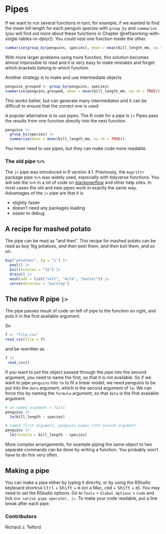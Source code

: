 # Pipes

If we want to run several functions in turn, for example, if we wanted to find the mean bill length for each penguin species with `group_by` and `summarise` (you will find out more about these functions in Chapter \@ref(working-with-single-tables-in-dplyr)).
You could nest one function inside the other.

```r
summarise(group_by(penguins, species), mean = mean(bill_length_mm, na.rm = TRUE))
```
With more larger problems using more function, this solution becomes almost impossible to read and it is very easy to make mistakes and forget which brackets belong to which function.

Another strategy is to make and use intermediate objects

```r
penguins_grouped <- group_by(penguins, species)
summarise(penguins_grouped, mean = mean(bill_length_mm, na.rm = TRUE))
```
This works better, but can generate many intermediates and it can be difficult to ensure that the correct one is used.

A popular alternative is to use pipes.
The R code for a pipe is `|>`
Pipes pass the results from one function directly into the next function.

```r
penguins |> 
  group_by(species) |>
  summarise(mean = mean(bill_length_mm, na.rm = TRUE))
```

You never need to use pipes, but they can make code more readable.

### The old pipe `%>%` {- .facta .toc-ignore}

The `|>` pipe was introduced in R version 4.1.
Previously, the `magrittr` package pipe `%>%` was widely used, especially with tidyverse functions.
You will see the `%>%` in a lot of code on [stackoverflow](https://stackoverflow.com/questions/tagged/r) and other help sites.
In most cases the old and new pipes work in exactly the same way.
Advantages of the `|>` pipe are that it is 

 - slightly faster
 - doesn't need any packages loading
 - easier to debug

## A recipe for mashed potato

The pipe can be read as "and then".
This recipe for mashed potato can be read as buy 1kg potatoes, *and then* peel them, *and then* boil them, and so on. 

```r
buy("potatoes", kg = "1") |> 
  peel() |> 
  boil(minutes = "15") |> 
  drain() |> 
  mash(add = list("salt", "milk", "butter")) |> 
  serve(decorate = "parsley")
```

## The native R pipe `|>`

The pipe passes result of code on left of pipe to the function on right, and puts it in the first available argument.

So

```r
f <- "file.csv"
read_csv(file = f)
```

and be rewritten as

```r
f |>
 read_csv()
```

If you want to put the object passed through the pipe into the second argument, you need to name the first, so that it is not available.
So if we want to pipe `penguins` into `lm` to fit a linear model, we need penguins to be put into the `data` argument, which is the second argument of `lm`.
We can force this by naming the `formula` argument, so that `data` is the first available argument.

```r
# un-named argument = fails
penguins |>
  lm(bill_length ~ species)

# named first argument, penguins pipes into second argument
penguins |>
  lm(formula = bill_length ~ species)
```

More complex arrangements, for example piping the same object to two separate commands can be done by writing a function.
You probably won't have to do this very often.

## Making a pipe

You can make a pipe either by typing it directly, or by using the RStudio keyboard shortcut <kbd>Ctrl</kbd> + <kbd>Shift</kbd> + <kbd>m</kbd> 
(on a Mac, <kbd>cmd</kbd> + <kbd>Shift</kbd> + <kbd>m</kbd>).
You may need to set the RStudio options.
Go to `Tools` > `Global Options` > `Code` and tick `Use native pipe operator, |>`.
To make your code readable, put a line break after each pipe.

### Contributors {- .contributors .toc-ignore}

Richard J. Telford